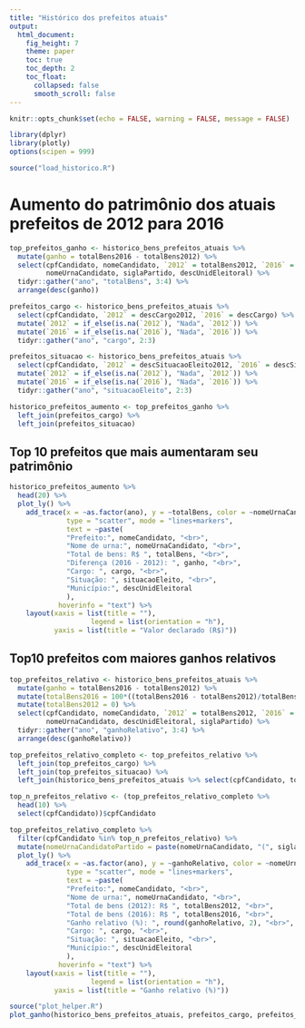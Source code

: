 ```yaml
---
title: "Histórico dos prefeitos atuais"
output: 
  html_document:
    fig_height: 7
    theme: paper
    toc: true
    toc_depth: 2
    toc_float:
      collapsed: false
      smooth_scroll: false
---
```


```r
knitr::opts_chunk$set(echo = FALSE, warning = FALSE, message = FALSE)
```

```r
library(dplyr)
library(plotly)
options(scipen = 999)
```

```r
source("load_historico.R")
```

# Aumento do patrimônio dos atuais prefeitos de 2012 para 2016
```r
top_prefeitos_ganho <- historico_bens_prefeitos_atuais %>% 
  mutate(ganho = totalBens2016 - totalBens2012) %>% 
  select(cpfCandidato, nomeCandidato, `2012` = totalBens2012, `2016` = totalBens2016, ganho, 
         nomeUrnaCandidato, siglaPartido, descUnidEleitoral) %>% 
  tidyr::gather("ano", "totalBens", 3:4) %>%
  arrange(desc(ganho))
```

```r
prefeitos_cargo <- historico_bens_prefeitos_atuais %>% 
  select(cpfCandidato, `2012` = descCargo2012, `2016` = descCargo) %>% 
  mutate(`2012` = if_else(is.na(`2012`), "Nada", `2012`)) %>% 
  mutate(`2016` = if_else(is.na(`2016`), "Nada", `2016`)) %>% 
  tidyr::gather("ano", "cargo", 2:3)
```

```r
prefeitos_situacao <- historico_bens_prefeitos_atuais %>% 
  select(cpfCandidato, `2012` = descSituacaoEleito2012, `2016` = descSituacaoEleito) %>% 
  mutate(`2012` = if_else(is.na(`2012`), "Nada", `2012`)) %>% 
  mutate(`2016` = if_else(is.na(`2016`), "Nada", `2016`)) %>% 
  tidyr::gather("ano", "situacaoEleito", 2:3)
```

```r
historico_prefeitos_aumento <- top_prefeitos_ganho %>% 
  left_join(prefeitos_cargo) %>% 
  left_join(prefeitos_situacao)
```

## Top 10 prefeitos que mais aumentaram seu patrimônio
```r
historico_prefeitos_aumento %>% 
  head(20) %>% 
  plot_ly() %>%
    add_trace(x = ~as.factor(ano), y = ~totalBens, color = ~nomeUrnaCandidato,
              type = "scatter", mode = "lines+markers",
              text = ~paste(
              "Prefeito:", nomeCandidato, "<br>",
              "Nome de urna:", nomeUrnaCandidato, "<br>",
              "Total de bens: R$ ", totalBens, "<br>",
              "Diferença (2016 - 2012): ", ganho, "<br>",
              "Cargo: ", cargo, "<br>",
              "Situação: ", situacaoEleito, "<br>",
              "Município:", descUnidEleitoral
              ),
            hoverinfo = "text") %>%
    layout(xaxis = list(title = ""),
                    legend = list(orientation = "h"),
           yaxis = list(title = "Valor declarado (R$)"))
```

## Top10 prefeitos com maiores ganhos relativos

```r
top_prefeitos_relativo <- historico_bens_prefeitos_atuais %>% 
  mutate(ganho = totalBens2016 - totalBens2012) %>% 
  mutate(totalBens2016 = 100*((totalBens2016 - totalBens2012)/totalBens2012)) %>% 
  mutate(totalBens2012 = 0) %>% 
  select(cpfCandidato, nomeCandidato, `2012` = totalBens2012, `2016` = totalBens2016, ganho, 
         nomeUrnaCandidato, descUnidEleitoral, siglaPartido) %>% 
  tidyr::gather("ano", "ganhoRelativo", 3:4) %>%
  arrange(desc(ganhoRelativo))
```

```r
top_prefeitos_relativo_completo <- top_prefeitos_relativo %>% 
  left_join(top_prefeitos_cargo) %>% 
  left_join(top_prefeitos_situacao) %>% 
  left_join(historico_bens_prefeitos_atuais %>% select(cpfCandidato, totalBens2012, totalBens2016))
```

```r
top_n_prefeitos_relativo <- (top_prefeitos_relativo_completo %>% 
  head(10) %>% 
  select(cpfCandidato))$cpfCandidato
```

```r
top_prefeitos_relativo_completo %>% 
  filter(cpfCandidato %in% top_n_prefeitos_relativo) %>%
  mutate(nomeUrnaCandidatoPartido = paste(nomeUrnaCandidato, "(", siglaPartido,")")) %>% 
  plot_ly() %>%
    add_trace(x = ~as.factor(ano), y = ~ganhoRelativo, color = ~nomeUrnaCandidatoPartido,
              type = "scatter", mode = "lines+markers",
              text = ~paste(
              "Prefeito:", nomeCandidato, "<br>",
              "Nome de urna:", nomeUrnaCandidato, "<br>",
              "Total de bens (2012): R$ ", totalBens2012, "<br>",
              "Total de bens (2016): R$ ", totalBens2016, "<br>",
              "Ganho relativo (%): ", round(ganhoRelativo, 2), "<br>",
              "Cargo: ", cargo, "<br>",
              "Situação: ", situacaoEleito, "<br>",
              "Município:", descUnidEleitoral
              ),
            hoverinfo = "text") %>%
    layout(xaxis = list(title = ""),
                    legend = list(orientation = "h"),
           yaxis = list(title = "Ganho relativo (%)"))
```

```r
source("plot_helper.R")
plot_ganho(historico_bens_prefeitos_atuais, prefeitos_cargo, prefeitos_situacao, tipoGanho = "absoluto")
```




